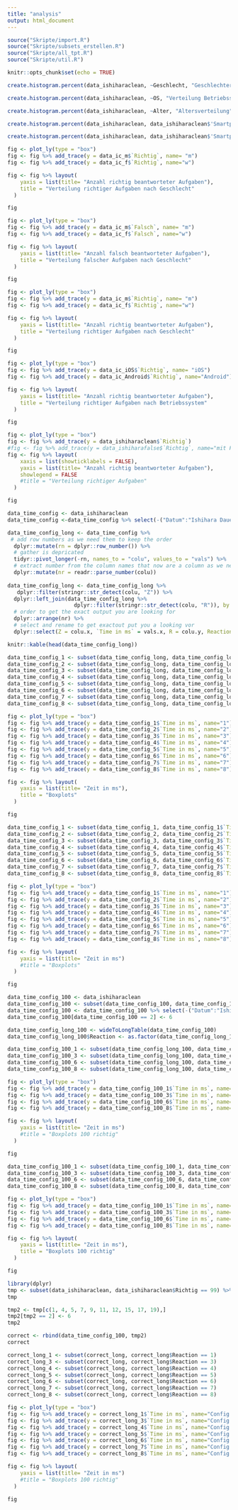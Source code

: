 ```yaml
---
title: "analysis"
output: html_document
---
```


```r

source("Skripte/import.R")
source("Skripte/subsets_erstellen.R")
source("Skripte/all_tpt.R")
source("Skripte/util.R")

knitr::opts_chunk$set(echo = TRUE)
```



```r
create.histogram.percent(data_ishiharaclean, ~Geschlecht, "Geschlechterverteilung")
```
```r
create.histogram.percent(data_ishiharaclean, ~OS, "Verteilung Betriebssystem")
```
```r
create.histogram.percent(data_ishiharaclean, ~Alter, "Altersverteilung")
```
```r
create.histogram.percent(data_ishiharaclean, data_ishiharaclean$'Smartphone Nutzung', "Smartphone Nutzung")
```
```r
create.histogram.percent(data_ishiharaclean, data_ishiharaclean$'Smartphone Nutzungserfahrung', "Smartphone Nutzungserfahrung")
```



```r
fig <- plot_ly(type = "box")
fig <- fig %>% add_trace(y = data_ic_m$`Richtig`, name= "m")
fig <- fig %>% add_trace(y = data_ic_f$`Richtig`, name="w")

fig <- fig %>% layout(
    yaxis = list(title= "Anzahl richtig beantworteter Aufgaben"), 
    title = "Verteilung richtiger Aufgaben nach Geschlecht"
  )

fig
```
```r
fig <- plot_ly(type = "box")
fig <- fig %>% add_trace(y = data_ic_m$`Falsch`, name= "m")
fig <- fig %>% add_trace(y = data_ic_f$`Falsch`, name="w")

fig <- fig %>% layout(
    yaxis = list(title= "Anzahl falsch beantworteter Aufgaben"), 
    title = "Verteilung falscher Aufgaben nach Geschlecht"
  )

fig
```
```r
fig <- plot_ly(type = "box")
fig <- fig %>% add_trace(y = data_ic_m$`Richtig`, name= "m")
fig <- fig %>% add_trace(y = data_ic_f$`Richtig`, name="w")

fig <- fig %>% layout(
    yaxis = list(title= "Anzahl richtig beantworteter Aufgaben"), 
    title = "Verteilung richtiger Aufgaben nach Geschlecht"
  )

fig
```



```r
fig <- plot_ly(type = "box")
fig <- fig %>% add_trace(y = data_ic_iOS$`Richtig`, name= "iOS")
fig <- fig %>% add_trace(y = data_ic_Android$`Richtig`, name="Android")

fig <- fig %>% layout(
    yaxis = list(title= "Anzahl richtig beantworteter Aufgaben"), 
    title = "Verteilung richtiger Aufgaben nach Betriebssystem"
  )

fig
```
```r
fig <- plot_ly(type = "box")
fig <- fig %>% add_trace(y = data_ishiharaclean$`Richtig`)
#fig <- fig %>% add_trace(y = data_ishiharafalse$`Richtig`, name="mit Farbsehschwäche")
fig <- fig %>% layout(
    xaxis = list(showticklabels = FALSE),
    yaxis = list(title= "Anzahl richtig beantworteter Aufgaben"),
    showlegend = FALSE
    #title = "Verteilung richtiger Aufgaben"
  )

fig
```

```r
data_time_config <- data_ishiharaclean
data_time_config <-data_time_config %>% select(-("Datum":"Ishihara Dauer"))
```

```r

data_time_config_long <- data_time_config %>%
 # add row numbers as we need them to keep the order
  dplyr::mutate(rn = dplyr::row_number()) %>%
  # gather is depricated
  tidyr::pivot_longer(-rn, names_to = "colu", values_to = "vals") %>%
  # extract number from the column names that now are a column as we need them to keep the order also
  dplyr::mutate(nr = readr::parse_number(colu))
  
data_time_config_long <- data_time_config_long %>%
   dplyr::filter(stringr::str_detect(colu, "Z")) %>%
  dplyr::left_join(data_time_config_long %>%
                     dplyr::filter(stringr::str_detect(colu, "R")), by = c("rn", "nr")) %>%
  # order to get the exact output you are looking for
  dplyr::arrange(nr) %>%
  # select and rename to get exactout put you a looking vor
  dplyr::select(Z = colu.x, `Time in ms` = vals.x, R = colu.y, Reaction = vals.y) 
```

```r
knitr::kable(head(data_time_config_long))
```

```r
data_time_config_1 <- subset(data_time_config_long, data_time_config_long$Reaction == 1)
data_time_config_2 <- subset(data_time_config_long, data_time_config_long$Reaction == 2)
data_time_config_3 <- subset(data_time_config_long, data_time_config_long$Reaction == 3)
data_time_config_4 <- subset(data_time_config_long, data_time_config_long$Reaction == 4)
data_time_config_5 <- subset(data_time_config_long, data_time_config_long$Reaction == 5)
data_time_config_6 <- subset(data_time_config_long, data_time_config_long$Reaction == 6)
data_time_config_7 <- subset(data_time_config_long, data_time_config_long$Reaction == 7)
data_time_config_8 <- subset(data_time_config_long, data_time_config_long$Reaction == 8)
```

```r
fig <- plot_ly(type = "box")
fig <- fig %>% add_trace(y = data_time_config_1$`Time in ms`, name="1")
fig <- fig %>% add_trace(y = data_time_config_2$`Time in ms`, name="2")
fig <- fig %>% add_trace(y = data_time_config_3$`Time in ms`, name="3")
fig <- fig %>% add_trace(y = data_time_config_4$`Time in ms`, name="4")
fig <- fig %>% add_trace(y = data_time_config_5$`Time in ms`, name="5")
fig <- fig %>% add_trace(y = data_time_config_6$`Time in ms`, name="6")
fig <- fig %>% add_trace(y = data_time_config_7$`Time in ms`, name="7")
fig <- fig %>% add_trace(y = data_time_config_8$`Time in ms`, name="8")

fig <- fig %>% layout(
    yaxis = list(title= "Zeit in ms"), 
    title = "Boxplots"
  )

fig
```

```r
data_time_config_1 <- subset(data_time_config_1, data_time_config_1$`Time in ms` <= 6000)
data_time_config_2 <- subset(data_time_config_2, data_time_config_2$`Time in ms` <= 6000)
data_time_config_3 <- subset(data_time_config_3, data_time_config_3$`Time in ms` <= 6000)
data_time_config_4 <- subset(data_time_config_4, data_time_config_4$`Time in ms` <= 6000)
data_time_config_5 <- subset(data_time_config_5, data_time_config_5$`Time in ms` <= 6000)
data_time_config_6 <- subset(data_time_config_6, data_time_config_6$`Time in ms` <= 6000)
data_time_config_7 <- subset(data_time_config_7, data_time_config_7$`Time in ms` <= 6000)
data_time_config_8 <- subset(data_time_config_8, data_time_config_8$`Time in ms` <= 6000)
```

```r
fig <- plot_ly(type = "box")
fig <- fig %>% add_trace(y = data_time_config_1$`Time in ms`, name="1")
fig <- fig %>% add_trace(y = data_time_config_2$`Time in ms`, name="2")
fig <- fig %>% add_trace(y = data_time_config_3$`Time in ms`, name="3")
fig <- fig %>% add_trace(y = data_time_config_4$`Time in ms`, name="4")
fig <- fig %>% add_trace(y = data_time_config_5$`Time in ms`, name="5")
fig <- fig %>% add_trace(y = data_time_config_6$`Time in ms`, name="6")
fig <- fig %>% add_trace(y = data_time_config_7$`Time in ms`, name="7")
fig <- fig %>% add_trace(y = data_time_config_8$`Time in ms`, name="8")

fig <- fig %>% layout(
    yaxis = list(title= "Zeit in ms") 
    #title = "Boxplots"
  )

fig
```


```r
data_time_config_100 <- data_ishiharaclean
data_time_config_100 <- subset(data_time_config_100, data_time_config_100$Richtig == 100)
data_time_config_100 <- data_time_config_100 %>% select(-("Datum":"Ishihara Dauer"))
data_time_config_100[data_time_config_100 == 2] <- 6 
```

```r
data_time_config_long_100 <- wideToLongTable(data_time_config_100)
data_time_config_long_100$Reaction <- as.factor(data_time_config_long_100$Reaction)
```

```r
data_time_config_100_1 <- subset(data_time_config_long_100, data_time_config_long_100$Reaction == 1)
data_time_config_100_3 <- subset(data_time_config_long_100, data_time_config_long_100$Reaction == 3)
data_time_config_100_6 <- subset(data_time_config_long_100, data_time_config_long_100$Reaction == 6)
data_time_config_100_8 <- subset(data_time_config_long_100, data_time_config_long_100$Reaction == 8)
```

```r
fig <- plot_ly(type = "box")
fig <- fig %>% add_trace(y = data_time_config_100_1$`Time in ms`, name="Config 1")
fig <- fig %>% add_trace(y = data_time_config_100_3$`Time in ms`, name="Config 3")
fig <- fig %>% add_trace(y = data_time_config_100_6$`Time in ms`, name="Config 6")
fig <- fig %>% add_trace(y = data_time_config_100_8$`Time in ms`, name="Config 8")

fig <- fig %>% layout(
    yaxis = list(title= "Zeit in ms") 
    #title = "Boxplots 100 richtig"
  )

fig
```
```r
data_time_config_100_1 <- subset(data_time_config_100_1, data_time_config_100_1$`Time in ms` <= 6000)
data_time_config_100_3 <- subset(data_time_config_100_3, data_time_config_100_3$`Time in ms` <= 6000)
data_time_config_100_6 <- subset(data_time_config_100_6, data_time_config_100_6$`Time in ms` <= 6000)
data_time_config_100_8 <- subset(data_time_config_100_8, data_time_config_100_8$`Time in ms` <= 6000)
```

```r
fig <- plot_ly(type = "box")
fig <- fig %>% add_trace(y = data_time_config_100_1$`Time in ms`, name="Config 1")
fig <- fig %>% add_trace(y = data_time_config_100_3$`Time in ms`, name="Config 3")
fig <- fig %>% add_trace(y = data_time_config_100_6$`Time in ms`, name="Config 6")
fig <- fig %>% add_trace(y = data_time_config_100_8$`Time in ms`, name="Config 8")

fig <- fig %>% layout(
    yaxis = list(title= "Zeit in ms"), 
    title = "Boxplots 100 richtig"
  )

fig
```
```r
library(dplyr)
tmp <- subset(data_ishiharaclean, data_ishiharaclean$Richtig == 99) %>% select(-("Datum":"Ishihara Dauer"))
tmp
```
```r
tmp2 <- tmp[c(1, 4, 5, 7, 9, 11, 12, 15, 17, 19),]
tmp2[tmp2 == 2] <- 6
tmp2
```

```r
correct <- rbind(data_time_config_100, tmp2)
correct
```
```r
correct_long_1 <- subset(correct_long, correct_long$Reaction == 1)
correct_long_3 <- subset(correct_long, correct_long$Reaction == 3)
correct_long_4 <- subset(correct_long, correct_long$Reaction == 4)
correct_long_5 <- subset(correct_long, correct_long$Reaction == 5)
correct_long_6 <- subset(correct_long, correct_long$Reaction == 6)
correct_long_7 <- subset(correct_long, correct_long$Reaction == 7)
correct_long_8 <- subset(correct_long, correct_long$Reaction == 8)
```

```r
fig <- plot_ly(type = "box")
fig <- fig %>% add_trace(y = correct_long_1$`Time in ms`, name="Config 1")
fig <- fig %>% add_trace(y = correct_long_3$`Time in ms`, name="Config 3")
fig <- fig %>% add_trace(y = correct_long_4$`Time in ms`, name="Config 4")
fig <- fig %>% add_trace(y = correct_long_5$`Time in ms`, name="Config 5")
fig <- fig %>% add_trace(y = correct_long_6$`Time in ms`, name="Config 6")
fig <- fig %>% add_trace(y = correct_long_7$`Time in ms`, name="Config 7")
fig <- fig %>% add_trace(y = correct_long_8$`Time in ms`, name="Config 8")

fig <- fig %>% layout(
    yaxis = list(title= "Zeit in ms") 
    #title = "Boxplots 100 richtig"
  )

fig
```

